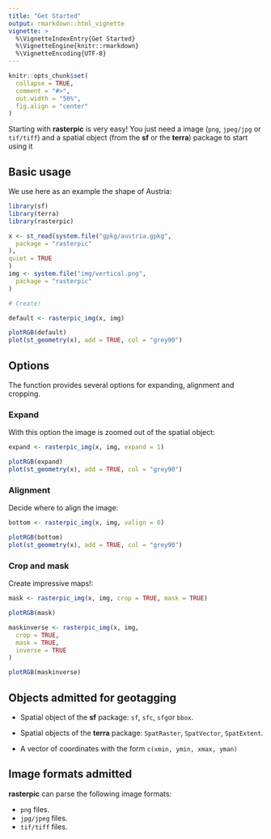 ```yaml
---
title: "Get Started"
output: rmarkdown::html_vignette
vignette: >
  %\VignetteIndexEntry{Get Started}
  %\VignetteEngine{knitr::rmarkdown}
  %\VignetteEncoding{UTF-8}
---
```


```r
knitr::opts_chunk$set(
  collapse = TRUE,
  comment = "#>",
  out.width = "50%",
  fig.align = "center"
)
```

Starting with **rasterpic** is very easy! You just need a image (`png`,
`jpeg/jpg` or `tif/tiff`) and a spatial object (from the **sf** or the
**terra**) package to start using it

## Basic usage

We use here as an example the shape of Austria:

```r
library(sf)
library(terra)
library(rasterpic)

x <- st_read(system.file("gpkg/austria.gpkg",
  package = "rasterpic"
),
quiet = TRUE
)
img <- system.file("img/vertical.png",
  package = "rasterpic"
)

# Create!

default <- rasterpic_img(x, img)

plotRGB(default)
plot(st_geometry(x), add = TRUE, col = "grey90")
```

## Options

The function provides several options for expanding, alignment and cropping.

### Expand

With this option the image is zoomed out of the spatial object:

```r
expand <- rasterpic_img(x, img, expand = 1)

plotRGB(expand)
plot(st_geometry(x), add = TRUE, col = "grey90")
```

### Alignment

Decide where to align the image:

```r
bottom <- rasterpic_img(x, img, valign = 0)

plotRGB(bottom)
plot(st_geometry(x), add = TRUE, col = "grey90")
```

### Crop and mask

Create impressive maps!:

```r
mask <- rasterpic_img(x, img, crop = TRUE, mask = TRUE)

plotRGB(mask)

maskinverse <- rasterpic_img(x, img,
  crop = TRUE,
  mask = TRUE,
  inverse = TRUE
)

plotRGB(maskinverse)
```

## Objects admitted for geotagging

-   Spatial object of the **sf** package: `sf`, `sfc`, `sfg`or `bbox`.

-   Spatial objects of the **terra** package: `SpatRaster`, `SpatVector`,
    `SpatExtent`.

-   A vector of coordinates with the form `c(xmin, ymin, xmax, yman)`

## Image formats admitted

**rasterpic** can parse the following image formats:

-   `png` files.
-   `jpg/jpeg` files.
-   `tif/tiff` files.
